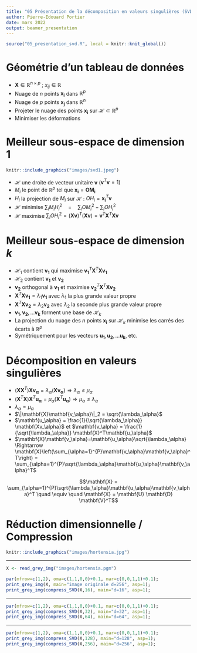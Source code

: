 ```yaml
---
title: "05 Présentation de la décomposition en valeurs singulières (SVD)"
author: Pierre-Edouard Portier
date: mars 2022
output: beamer_presentation
---
```


```r
source("05_presentation_svd.R", local = knitr::knit_global())
```

# Géométrie d'un tableau de données

- $\mathbf{X} \in \mathbb{R}^{n \times p}$ ; $x_{ij} \in \mathbb{R}$
- Nuage de $n$ points $\mathbf{x_i}$ dans $\mathbb{R}^p$
- Nuage de $p$ points $\mathbf{x_j}$ dans $\mathbb{R}^n$
- Projeter le nuage des points $\mathbf{x_i}$ sur $\mathcal{H} \subset \mathbb{R}^p$
- Minimiser les déformations

# Meilleur sous-espace de dimension $1$

```r
knitr::include_graphics("images/svd1.jpeg")
```

- $\mathcal{H}$ une droite de vecteur unitaire $\mathbf{v}$ ($\mathbf{v}^T\mathbf{v}=1$)
- $M_i$ le point de $\mathbb{R}^p$ tel que $\mathbf{x_i} = \mathbf{OM_i}$
- $H_i$ la projection de $M_i$ sur $\mathcal{H}$ : $OH_i = \mathbf{x_i}^T\mathbf{v}$
- $\mathcal{H}$ minimise $\sum_i M_i H_i^2 \quad = \quad \sum_i OM_i^2 - \sum_i OH_i^2$
- $\mathcal{H}$ maximise $\sum_i OH_i^2 = (\mathbf{X}\mathbf{v})^T(\mathbf{X}\mathbf{v}) = \mathbf{v}^T \mathbf{X}^T \mathbf{X} \mathbf{v}$

# Meilleur sous-espace de dimension $k$

- $\mathcal{H}_1$ contient $\mathbf{v_1}$ qui maximise $\mathbf{v_1}^T \mathbf{X}^T \mathbf{X} \mathbf{v_1}$
- $\mathcal{H}_2$ contient $\mathbf{v_1}$ et $\mathbf{v_2}$
- $\mathbf{v_2}$ orthogonal à $\mathbf{v_1}$ et maximise $\mathbf{v_2}^T \mathbf{X}^T \mathbf{X} \mathbf{v_2}$
- $\mathbf{X}^T \mathbf{X} \mathbf{v_1} = \lambda_1 \mathbf{v_1}$ avec $\lambda_1$ la plus grande valeur propre
- $\mathbf{X}^T \mathbf{X} \mathbf{v_2} = \lambda_2 \mathbf{v_2}$ avec $\lambda_2$ la seconde plus grande valeur propre
- $\mathbf{v_1}, \mathbf{v_2},\dots \mathbf{v_k}$ forment une base de $\mathcal{H}_k$
- La projection du nuage des $n$ points $\mathbf{x_i}$ sur $\mathcal{H}_k$ minimise les carrés des écarts à $\mathbb{R}^p$
- Symétriquement pour les vecteurs $\mathbf{u_1}, \mathbf{u_2},\dots \mathbf{u_k}$, etc.

# Décomposition en valeurs singulières

\begin{equation*}
\begin{cases}
\mathbf{X}^T\mathbf{X}\mathbf{v_\alpha} = \lambda_\alpha \mathbf{v_\alpha} \\
\mathbf{X}\mathbf{X}^T\mathbf{u_\alpha} = \mu_\alpha \mathbf{u_\alpha}
\end{cases}
\label{eq:svd-meme-valeurs-propres}
\end{equation*}

- $\left(\mathbf{X}\mathbf{X}^T\right)\mathbf{X}\mathbf{v_\alpha} = \lambda_\alpha \left(\mathbf{X}\mathbf{v_\alpha}\right) \Rightarrow \lambda_\alpha \leq \mu_\alpha$
- $\left(\mathbf{X}^T\mathbf{X}\right)\mathbf{X}^T\mathbf{u_\alpha} = \mu_\alpha \left(\mathbf{X}^T\mathbf{u_\alpha}\right) \Rightarrow \mu_\alpha \leq \lambda_\alpha$
- $\lambda_\alpha = \mu_\alpha$
- $\|\mathbf{X}\mathbf{v_\alpha}\|_2 = \sqrt{\lambda_\alpha}$
- $\mathbf{u_\alpha} = \frac{1}{\sqrt{\lambda_\alpha}} \mathbf{Xv_\alpha}$ et $\mathbf{v_\alpha} = \frac{1}{\sqrt{\lambda_\alpha}} \mathbf{X}^T\mathbf{u_\alpha}$
- $\mathbf{X}\mathbf{v_\alpha}=\mathbf{u_\alpha}\sqrt{\lambda_\alpha} \Rightarrow \mathbf{X}\left(\sum_{\alpha=1}^{P}\mathbf{v_\alpha}\mathbf{v_\alpha}^T\right) = \sum_{\alpha=1}^{P}\sqrt{\lambda_\alpha}\mathbf{u_\alpha}\mathbf{v_\alpha}^T$

$$\mathbf{X} = \sum_{\alpha=1}^{P}\sqrt{\lambda_\alpha}\mathbf{u_\alpha}\mathbf{v_\alpha}^T \quad \equiv \quad \mathbf{X} = \mathbf{U} \mathbf{D} \mathbf{V}^T$$

# Réduction dimensionnelle / Compression

```r
knitr::include_graphics("images/hortensia.jpg")
```

---

```r
X <- read_grey_img("images/hortensia.pgm")

par(mfrow=c(1,2), oma=c(1,1,0,0)+0.1, mar=c(0,0,1,1)+0.1);
print_grey_img(X, main="image originale d=256", asp=1);
print_grey_img(compress_SVD(X,16), main="d=16", asp=1);
```

---

```r
par(mfrow=c(1,2), oma=c(1,1,0,0)+0.1, mar=c(0,0,1,1)+0.1);
print_grey_img(compress_SVD(X,32), main="d=32", asp=1);
print_grey_img(compress_SVD(X,64), main="d=64", asp=1);
```

---

```r
par(mfrow=c(1,2), oma=c(1,1,0,0)+0.1, mar=c(0,0,1,1)+0.1);
print_grey_img(compress_SVD(X,128), main="d=128", asp=1);
print_grey_img(compress_SVD(X,256), main="d=256", asp=1);
```